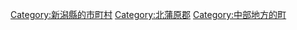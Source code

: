 {{Commonscat|Seiro, Niigata}}
{{Catmore}}

{{DEFAULTSORT:Seiro}}
[[Category:新潟縣的市町村|Category:新潟縣的市町村]]
[[Category:北蒲原郡|Category:北蒲原郡]]
[[Category:中部地方的町|Category:中部地方的町]]